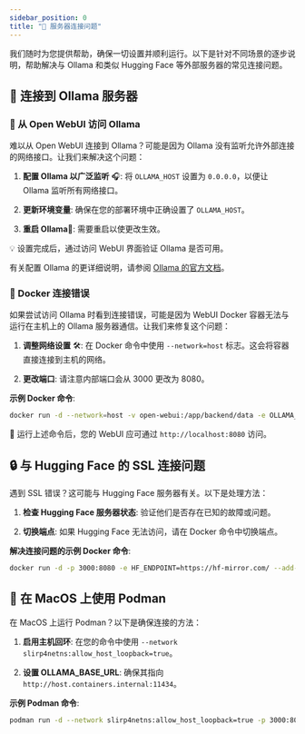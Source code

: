 ```yaml
---
sidebar_position: 0
title: "🚧 服务器连接问题"
---
```


我们随时为您提供帮助，确保一切设置并顺利运行。以下是针对不同场景的逐步说明，帮助解决与 Ollama 和类似 Hugging Face 等外部服务器的常见连接问题。

## 🌟 连接到 Ollama 服务器

### 🚀 从 Open WebUI 访问 Ollama

难以从 Open WebUI 连接到 Ollama？可能是因为 Ollama 没有监听允许外部连接的网络接口。让我们来解决这个问题：

1. **配置 Ollama 以广泛监听** 🎧:
   将 `OLLAMA_HOST` 设置为 `0.0.0.0`，以便让 Ollama 监听所有网络接口。

2. **更新环境变量**:
   确保在您的部署环境中正确设置了 `OLLAMA_HOST`。

3. **重启 Ollama**🔄:
   需要重启以使更改生效。

💡 设置完成后，通过访问 WebUI 界面验证 Ollama 是否可用。

有关配置 Ollama 的更详细说明，请参阅 [Ollama 的官方文档](https://github.com/ollama/ollama/blob/main/docs/faq.md#setting-environment-variables-on-linux)。

### 🐳 Docker 连接错误

如果尝试访问 Ollama 时看到连接错误，可能是因为 WebUI Docker 容器无法与运行在主机上的 Ollama 服务器通信。让我们来修复这个问题：

1. **调整网络设置** 🛠️:
   在 Docker 命令中使用 `--network=host` 标志。这会将容器直接连接到主机的网络。

2. **更改端口**:
   请注意内部端口会从 3000 更改为 8080。

**示例 Docker 命令**:
```bash
docker run -d --network=host -v open-webui:/app/backend/data -e OLLAMA_BASE_URL=http://127.0.0.1:11434 --name open-webui --restart always ghcr.io/open-webui/open-webui:main
```
🔗 运行上述命令后，您的 WebUI 应可通过 `http://localhost:8080` 访问。

## 🔒 与 Hugging Face 的 SSL 连接问题

遇到 SSL 错误？这可能与 Hugging Face 服务器有关。以下是处理方法：

1. **检查 Hugging Face 服务器状态**:
   验证他们是否存在已知的故障或问题。

2. **切换端点**:
   如果 Hugging Face 无法访问，请在 Docker 命令中切换端点。

**解决连接问题的示例 Docker 命令**:
```bash
docker run -d -p 3000:8080 -e HF_ENDPOINT=https://hf-mirror.com/ --add-host=host.docker.internal:host-gateway -v open-webui:/app/backend/data --name open-webui --restart always ghcr.io/open-webui/open-webui:main
```

## 🍏 在 MacOS 上使用 Podman

在 MacOS 上运行 Podman？以下是确保连接的方法：

1. **启用主机回环**:
   在您的命令中使用 `--network slirp4netns:allow_host_loopback=true`。

2. **设置 OLLAMA_BASE_URL**:
   确保其指向 `http://host.containers.internal:11434`。

**示例 Podman 命令**:
```bash
podman run -d --network slirp4netns:allow_host_loopback=true -p 3000:8080 -e OLLAMA_BASE_URL=http://host.containers.internal:11434 -v open-webui:/app/backend/data --name open-webui --restart always ghcr.io/open-webui/open-webui:main
```

